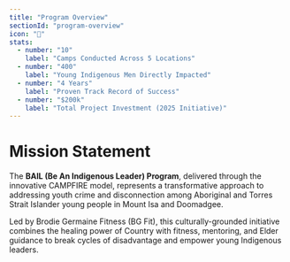 ```yaml
---
title: "Program Overview"
sectionId: "program-overview"
icon: "🎯"
stats:
  - number: "10"
    label: "Camps Conducted Across 5 Locations"
  - number: "400"
    label: "Young Indigenous Men Directly Impacted"
  - number: "4 Years"
    label: "Proven Track Record of Success"
  - number: "$200k"
    label: "Total Project Investment (2025 Initiative)"
---
```


# Mission Statement

The **BAIL (Be An Indigenous Leader) Program**, delivered through the innovative CAMPFIRE model, represents a transformative approach to addressing youth crime and disconnection among Aboriginal and Torres Strait Islander young people in Mount Isa and Doomadgee.

Led by Brodie Germaine Fitness (BG Fit), this culturally-grounded initiative combines the healing power of Country with fitness, mentoring, and Elder guidance to break cycles of disadvantage and empower young Indigenous leaders.
